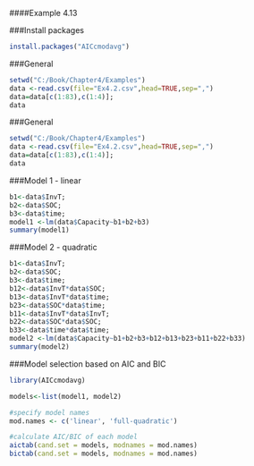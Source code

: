 ####Example 4.13

###Install packages
```{r, echo = TRUE}
install.packages("AICcmodavg")
```


###General
```{r, echo = TRUE}
setwd("C:/Book/Chapter4/Examples")
data <-read.csv(file="Ex4.2.csv",head=TRUE,sep=",")
data=data[c(1:83),c(1:4)];
data
```

###General
```{r, echo = TRUE}
setwd("C:/Book/Chapter4/Examples")
data <-read.csv(file="Ex4.2.csv",head=TRUE,sep=",")
data=data[c(1:83),c(1:4)];
data
```

###Model 1 - linear
```{r, echo = TRUE}
b1<-data$InvT;
b2<-data$SOC;
b3<-data$time;
model1 <-lm(data$Capacity~b1+b2+b3)
summary(model1)
```

###Model 2 - quadratic
```{r, echo = TRUE}
b1<-data$InvT;
b2<-data$SOC;
b3<-data$time;
b12<-data$InvT*data$SOC;
b13<-data$InvT*data$time;
b23<-data$SOC*data$time;
b11<-data$InvT*data$InvT;
b22<-data$SOC*data$SOC;
b33<-data$time*data$time;
model2 <-lm(data$Capacity~b1+b2+b3+b12+b13+b23+b11+b22+b33)
summary(model2)
```

###Model selection based on AIC and BIC
```{r, echo = TRUE}
library(AICcmodavg)

models<-list(model1, model2)

#specify model names
mod.names <- c('linear', 'full-quadratic')

#calculate AIC/BIC of each model
aictab(cand.set = models, modnames = mod.names)
bictab(cand.set = models, modnames = mod.names)
```



